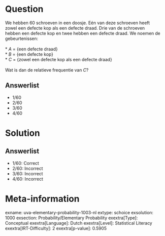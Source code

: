 Question
========

We hebben 60 schroeven in een doosje. Eén van deze schroeven heeft zowel
een defecte kop als een defecte draad. Drie van de schroeven hebben een
defecte kop en twee hebben een defecte draad. We noemen de
gebeurtenissen:\
\
* *A* = {een defecte draad}\
* *B* = {een defecte kop}\
* *C* = {zowel een defecte kop als een defecte draad}\
\
Wat is dan de relatieve frequentie van *C*?

Answerlist
----------

* 1/60
* 2/60
* 3/60
* 4/60

Solution
========

Answerlist
----------

* 1/60: Correct
* 2/60: Incorrect
* 3/60: Incorrect
* 4/60: Incorrect

Meta-information
================
exname: uva-elementary-probability-1003-nl
extype: schoice
exsolution: 1000
exsection: Probability/Elementary Probability
exextra[Type]: Conceptual
exextra[Language]: Dutch
exextra[Level]: Statistical Literacy
exextra[IRT-Difficulty]: 2
exextra[p-value]: 0.5905
